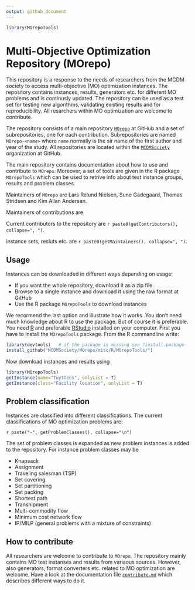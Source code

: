 ```yaml
---
output: github_document
---
```


```r
library(MOrepoTools)
```


# Multi-Objective Optimization Repository (MOrepo)

This repository is a response to the needs of researchers from the MCDM society to access multi-objective (MO) optimization instances. The repository contains instances, results, generators etc. for different MO problems and is continusly updated. The repository can be used as a test set for testing new algorithms, validating existing results and for reproducibility. All resarchers within MO optimization are welcome to contribute. 

The repository consists of a main repository [`MOrepo`](https://github.com/MCDMSociety/MOrepo) at GitHub and a set of subrepositories, one for each contribution. Subrepositories are named `MOrepo-<name>` where `name` normally is the sir name of the first author and year of the study. All repositories are located within the [`MCDMSociety`](https://github.com/MCDMSociety/) organization at GitHub. 

The main repository contains documentation about how to use and contribute to `MOrepo`. Moreover, a set of tools are given in the R package `MOrepoTools` which can be used to retrive info about test instance groups, results and problem classes. 

<!-- - `instances` - A folder containing the instance sets. Each instance set in contained in a subfolder for each paper using the instances the first time. -->
<!-- - `results` - A folder containing results for the instances. Results may be a set of nondominated points (or an approximation), upper and lower bounds etc. Results are not stored in the `instances` folder since different papers may have results for the same instances. -->
<!-- - `misc` - A folder with stuff that cannot be included into the two folders above such as R packages, generators, converters etc.  -->

Maintainers of `MOrepo` are Lars Relund Nielsen, Sune Gadegaard, Thomas Stridsen and Kim Allan Andersen. 

Maintainers of contributions are

Current contributors to the repository are `r paste0(getContributors(), collapse=", ")`. 

instance sets, resluts etc. are  `r paste0(getMaintainers(), collapse=", ")`. 


## Usage

Instances can be downloaded in different ways depending on usage:

   - If you want the whole repository, download it as a zip file
   - Browse to a single instance and download it using the raw format at GitHub
   - Use the R package `MOrepoTools` to download instances
   
We recormend the last option and illustrate how it works. You don't need much knowledge about R to use the package. But of course it is preferable. You need [R](https://www.r-project.org/) and preferable [RStudio](https://www.rstudio.com/) installed on your computer. First you have to install the `MOrepoTools` package. From the R commandline write:

```r
library(devtools)   # if the package is missing see ?install.package 
install_github("MCDMSociety/MOrepo/misc/R/MOrepoTools/")
```

Now download instances and results using 

```r
library(MOrepoTools)
getInstance(name="Tuyttens", onlyList = T)
getInstance(class="Facility location", onlyList = T)
```


## Problem classification
 
Instances are classified into different classifications. The current classifications of MO optimization problems are:

`r paste("-", getProblemClasses(), collapse="\n")`

The set of problem classes is expanded as new problem instances is added to the repository. For instance problem classes may be 

- Knapsack
- Assignment   
- Traveling salesman (TSP)
- Set covering
- Set partitioning
- Set packing 
- Shortest path
- Transhipment
- Multi-commodity flow
- Minimum cost network flow
- IP/MILP (general problems with a mixture of constraints) 



## How to contribute

All researchers are welcome to contribute to `MOrepo`. The repository mainly contains MO test instanses and results from variaous sources. However, also generators, format converters etc. related to MO optimization are welcome. Have a look at the documentation file [`contribute.md`](contribute.md) which describes different ways to do it. 









<!-- ## Instance format 

 
 - Free MPS format
 - Raw with desc


meta.json content:

prefix: Prefix of the instances (equals folder name) (string)



## Solution format (JSON?)

A file named <instance_name>_sol<number>.json



instance: name of instance (string)
comments: misc comments about the results (string, null)
nDCard: Total number/cardinality of nondominated points (number, null)
suppCard: Number of supported nondominated points (number, null)
extCard: Number of extreme supported nondominated points (number, null)
critType: array of integer, real, null with length as number of criteria (array, null)
points: Array with nondominated points objects 0(array, null)
   
   A point object consists of 
   class: either us (unsupported), se (supported extreme), s (supported - may be extreme or nonextreme), sne (supported nonextreme), null (unknown)
   point: array of numbers
   
 (eller måske pointsClass i stedet for?)
optimal: (true, false, null)






## Validators


R package

- check a contribution
- download a set of test instances
- download solutions and plot
- download citation
- merge ndsets



 

 
 
## Instance numbering


## Biblography










The MCDM society would benefit from a joint multi-objective optimization repository with MOO instances and algorithms. In this talk we will present our ideas about the open-source Multi-Objective Optimization Repository (MOPR) and give an overview over current features and progress. The talk is also open for discussion about feature requests etc.   -->
